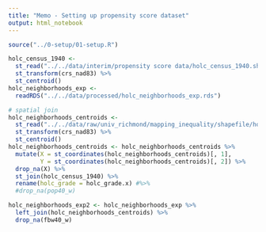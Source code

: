 ```yaml
---
title: "Memo - Setting up propensity score dataset"
output: html_notebook
---
```


```r
source("../0-setup/01-setup.R")
```

```r
holc_census_1940 <- 
  st_read("../../data/interim/propensity score data/holc_census_1940.shp") %>%
  st_transform(crs_nad83) %>%
  st_centroid()
holc_neighborhoods_exp <- 
  readRDS("../../data/processed/holc_neighborhoods_exp.rds")
```

```r
# spatial join
holc_neighborhoods_centroids <-
  st_read("../../data/raw/univ_richmond/mapping_inequality/shapefile/holc_ad_data.shp") %>%
  st_transform(crs_nad83) %>%
  st_centroid()
holc_neighborhoods_centroids <- holc_neighborhoods_centroids %>%
  mutate(X = st_coordinates(holc_neighborhoods_centroids)[, 1], 
         Y = st_coordinates(holc_neighborhoods_centroids)[, 2]) %>%
  drop_na(X) %>%
  st_join(holc_census_1940) %>%
  rename(holc_grade = holc_grade.x) #%>%
  #drop_na(pop40_w)
```

```r
holc_neighborhoods_exp2 <- holc_neighborhoods_exp %>%
  left_join(holc_neighborhoods_centroids) %>%
  drop_na(fbw40_w)
```


